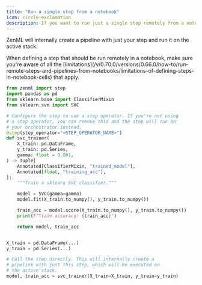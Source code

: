 ```yaml
---
title: "Run a single step from a notebook"
icon: circle-exclamation
description: If you want to run just a single step remotely from a notebook, you can simply call the step as you would with a normal Python function.
---
```


ZenML will internally create a pipeline with just your step and run it on the active stack.

<Info>
    When defining a step that should be run remotely in a notebook, make sure you're aware of all the [limitations](/v/0.70.0/versions/0.66.0/how-to/run-remote-steps-and-pipelines-from-notebooks/limitations-of-defining-steps-in-notebook-cells) that apply.
</Info>

```py
from zenml import step
import pandas as pd
from sklearn.base import ClassifierMixin
from sklearn.svm import SVC

# Configure the step to use a step operator. If you're not using
# a step operator, you can remove this and the step will run on
# your orchestrator instead.
@step(step_operator="<STEP_OPERATOR_NAME>")
def svc_trainer(
    X_train: pd.DataFrame,
    y_train: pd.Series,
    gamma: float = 0.001,
) -> Tuple[
    Annotated[ClassifierMixin, "trained_model"],
    Annotated[float, "training_acc"],
]:
    """Train a sklearn SVC classifier."""

    model = SVC(gamma=gamma)
    model.fit(X_train.to_numpy(), y_train.to_numpy())

    train_acc = model.score(X_train.to_numpy(), y_train.to_numpy())
    print(f"Train accuracy: {train_acc}")

    return model, train_acc


X_train = pd.DataFrame(...)
y_train = pd.Series(...)

# Call the step directly. This will internally create a
# pipeline with just this step, which will be executed on
# the active stack.
model, train_acc = svc_trainer(X_train=X_train, y_train=y_train)
```
